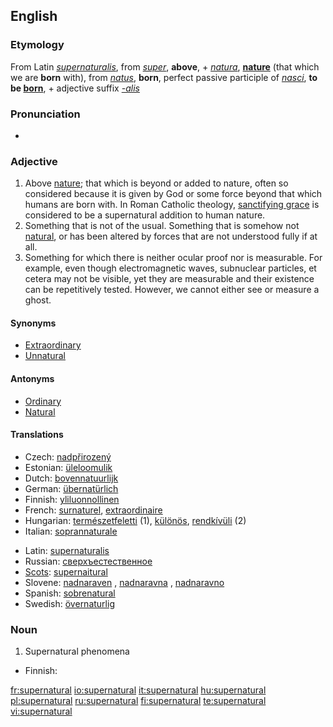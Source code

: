 ==English==

===Etymology===
From Latin ''[[supernaturalis]]'', from ''[[super]]'', '''above''', + ''[[natura]]'', '''[[nature]]''' (that which we are '''born''' with), from ''[[natus]]'', '''born''', perfect passive participle of ''[[nasci]]'', '''to be [[born]]''', + adjective suffix ''[[-alis]]''

===Pronunciation===
* {{audio|en-us-supernatural.ogg|Audio (US)}}

===Adjective===
{{en-adj}}

# Above [[nature]]; that which is beyond or added to nature, often so considered because it is given by God or some force beyond that which humans are born with.  In Roman Catholic theology, [[w:sanctifying grace|sanctifying grace]] is considered to be a supernatural addition to human nature.
# Something that is not of the usual.  Something that is somehow not [[natural]], or has been altered by forces that are not understood fully if at all.
# Something for which there is neither ocular proof nor is measurable.  For example, even though electromagnetic waves, subnuclear particles, et cetera may not be visible, yet they are measurable and their existence can be repetitively tested.  However, we cannot either see or measure a ghost.

====Synonyms====
* [[Extraordinary]]
* [[Unnatural]]

====Antonyms====
* [[Ordinary]]
* [[Natural]]

====Translations====
{{top}}
* Czech: [[nadpřirozený]] {{m}}
* Estonian: [[üleloomulik]]
* Dutch: [[bovennatuurlijk]]
* German: [[übernatürlich]]
* Finnish: [[yliluonnollinen]]
* French: [[surnaturel]], [[extraordinaire]]
* Hungarian: [[természetfeletti]] (1), [[különös]], [[rendkívüli]] (2)
* Italian: [[soprannaturale]]
{{mid}}
* Latin: [[supernaturalis]]
* Russian: [[сверхъестественное]]
* [[Scots]]: [[supernaitural]]
* Slovene: [[nadnaraven]] {{m}}, [[nadnaravna]] {{f}}, [[nadnaravno]] {{n}}
* Spanish: [[sobrenatural]]
* Swedish: [[övernaturlig]]
{{bottom}}

===Noun===
{{en-noun|-}}

# Supernatural phenomena

{{top}}
* Finnish: {{t|fi|yliluonnollinen}}
{{mid}}
{{bottom}}

[[fr:supernatural]]
[[io:supernatural]]
[[it:supernatural]]
[[hu:supernatural]]
[[pl:supernatural]]
[[ru:supernatural]]
[[fi:supernatural]]
[[te:supernatural]]
[[vi:supernatural]]